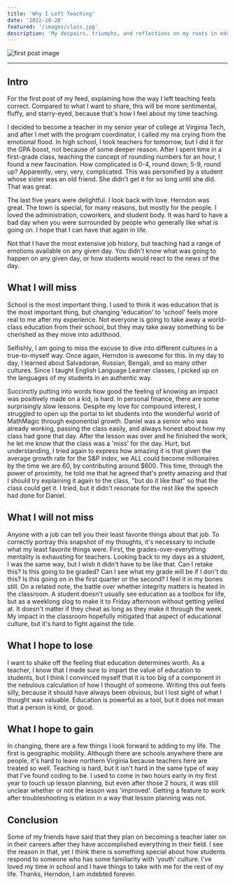 ```yaml
---
title: 'Why I Left Teaching'
date: '2022-10-28'
featured: '/images/class.jpg'
description: 'My despairs, triumphs, and reflections on my roots in education.'
---
```


![first post image](/images/photo.jpg)

---

## Intro

For the first post of my feed, explaining how the way I left teaching feels correct. Compared to what I want to share, this will be more sentimental, fluffy, and starry-eyed, because that's how I feel about my time teaching.

I decided to become a teacher in my senior year of college at Virginia Tech, and after I met with the program coordinator, I called my ma crying from the emotional flood. In high school, I took teachers for tomorrow, but I did it for the GPA boost, not because of some deeper reason. After I spent time in a first-grade class, teaching the concept of rounding numbers for an hour, I found a new fascination. How complicated is 0-4, round down; 5-9, round up? Apparently, very, very, complicated. This was personified by a student whose sister was an old friend. She didn't get it for so long until she did. That was great.

The last five years were delightful. I look back with love. Herndon was great. The town is special, for many reasons, but mostly for the people. I loved the administration, coworkers, and student body. It was hard to have a bad day when you were surrounded by people who generally like what is going on. I hope that I can have that again in life.

Not that I have the most extensive job history, but teaching had a range of emotions available on any given day. You didn't know what was going to happen on any given day, or how students would react to the news of the day.

## What I will miss

School is the most important thing. I used to think it was education that is the most important thing, but changing 'education' to 'school' feels more real to me after my experience. Not everyone is going to take away a world-class education from their school, but they may take away something to be cherished as they move into adulthood.

Selfishly, I am going to miss the excuse to dive into different cultures in a true-to-myself way. Once again, Herndon is awesome for this. In my day to day, I learned about Salvadoran, Russian, Bengali, and so many other cultures. Since I taught English Language Learner classes, I picked up on the languages of my students in an authentic way.

Succinctly putting into words how good the feeling of knowing an impact was positively made on a kid, is hard. In personal finance, there are some surprisingly slow lessons. Despite my love for compound interest, I struggled to open up the portal to let students into the wonderful world of MathMagic through exponential growth. Daniel was a senior who was already working, passing the class easily, and always honest about how my class had gone that day. After the lesson was over and he finished the work, he let me know that the class was a 'miss' for the day. Hurt, but understanding, I tried again to express how amazing it is that given the average growth rate for the S&P index, we ALL could become millionaires by the time we are 60, by contributing around $600. This time, through the power of proximity, he told me that he agreed that's pretty amazing and that I should try explaining it again to the class, "but do it like that" so that the class could get it. I tried, but it didn't resonate for the rest like the speech had done for Daniel.

## What I will not miss

Anyone with a job can tell you their least favorite things about that job. To correctly portray this snapshot of my thoughts, it's necessary to include what my least favorite things were. First, the grades-over-everything mentality is exhausting for teachers. Looking back to my days as a student, I was the same way, but I wish it didn't have to be like that. Can I retake this? Is this going to be graded? Can I see what my grade will be if I don't do this? Is this going on in the first quarter or the second? I feel it in my bones still. On a related note, the battle over whether integrity matters is heated in the classroom. A student doesn't usually see education as a toolbox for life, but as a weeklong slog to make it to Friday afternoon without getting yelled at. It doesn't matter if they cheat as long as they make it through the week. My impact in the classroom hopefully mitigated that aspect of educational culture, but it's hard to fight against the tide.

## What I hope to lose

I want to shake off the feeling that education determines worth. As a teacher, I know that I made sure to impart the value of education to students, but I think I convinced myself that it is too big of a component in the nebulous calculation of how I thought of someone. Writing this out feels silly, because it should have always been obvious, but I lost sight of what I thought was valuable. Education is powerful as a tool, but it does not mean that a person is kind, or good.

## What I hope to gain

In changing, there are a few things I look forward to adding to my life. The first is geographic mobility. Although there are schools anywhere there are people, it's hard to leave northern Virginia because teachers here are treated so well. Teaching is hard, but it isn't hard in the same type of way that I've found coding to be. I used to come in two hours early in my first year to touch up lesson planning, but even after those 2 hours, it was still unclear whether or not the lesson was 'improved'. Getting a feature to work after troubleshooting is elation in a way that lesson planning was not.

## Conclusion

Some of my friends have said that they plan on becoming a teacher later on in their careers after they have accomplished everything in their field. I see the reason in that, yet I think there is something special about how students respond to someone who has some familiarity with 'youth' culture. I've loved my time in school and I have things to take with me for the rest of my life. Thanks, Herndon, I am indebted forever.
